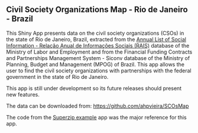 ## Civil Society Organizations Map - Rio de Janeiro - Brazil

This Shiny App presents data on the civil society organizations (CSOs) in the state of Rio de Janeiro, Brazil, extracted from the [Annual List of Social Information - Relação Anual de Informações Sociais (RAIS)](http://www3.mte.gov.br/rais/) database of the Ministry of Labor and Employment and from the Financial Funding Contracts and Partnerships Management System - Siconv database of the Ministry of Planning, Budget and Management (MPOG) of Brazil. This app allows the user to find the civil society organizations with partnerships with the federal government in the state of Rio de Janeiro.

This app is still under development so its future releases should present new features.

The data can be downloaded from: [https://github.com/ahpvieira/SCOsMap](https://github.com/ahpvieira/SCOsMap)

The code from the [Superzip example](http://shiny.rstudio.com/gallery/superzip-example.html) app was the major reference for this app.


